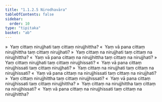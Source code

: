 ```yaml
---
title: "1.1.2.5 Nirodhavāra"
tableOfContents: false
sidebar:
  order: 10
type: "tipitaka"
basket: "ab"
---
```



<DynamicBreadcrumb />

<Division number="27">

<Paragraph number="110">
»  Yaṃ cittaṃ nirujjhati taṃ cittaṃ nirujjhittha?
</Paragraph>

<Paragraph number="111">
«  Yaṃ vā pana cittaṃ nirujjhittha taṃ cittaṃ nirujjhati?
</Paragraph>

<Paragraph number="112">
»  Yaṃ cittaṃ na nirujjhati taṃ cittaṃ na nirujjhittha?
</Paragraph>

<Paragraph number="113">
«  Yaṃ vā pana cittaṃ na nirujjhittha taṃ cittaṃ na nirujjhati?
</Paragraph>

</Division>
<Division number="28">

<Paragraph number="114">
»  Yaṃ cittaṃ nirujjhati taṃ cittaṃ nirujjhissati?
</Paragraph>

<Paragraph number="115">
«  Yaṃ vā pana cittaṃ nirujjhissati taṃ cittaṃ nirujjhati?
</Paragraph>

<Paragraph number="116">
»  Yaṃ cittaṃ na nirujjhati taṃ cittaṃ na nirujjhissati?
</Paragraph>

<Paragraph number="117">
«  Yaṃ vā pana cittaṃ na nirujjhissati taṃ cittaṃ na nirujjhati?
</Paragraph>

</Division>
<Division number="29">

<Paragraph number="118">
»  Yaṃ cittaṃ nirujjhittha taṃ cittaṃ nirujjhissati?
</Paragraph>

<Paragraph number="119">
«  Yaṃ vā pana cittaṃ nirujjhissati taṃ cittaṃ nirujjhittha?
</Paragraph>

<Paragraph number="120">
»  Yaṃ cittaṃ na nirujjhittha taṃ cittaṃ na nirujjhissati?
</Paragraph>

<Paragraph number="121">
«  Yaṃ vā pana cittaṃ na nirujjhissati taṃ cittaṃ na nirujjhittha?
</Paragraph>
</Division>